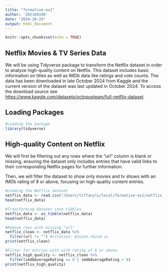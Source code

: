 ```yaml
---
title: "formative-ex1"
author: '202160196'
date: "2024-10-29"
output: html_document
---
```


```r
knitr::opts_chunk$set(echo = TRUE)
```

## Netflix Movies & TV Series Data

We will be using Tidyverse package to transform the Netflix dataset in order to analyze high-quality content on Netflix. This dataset includes basic information on titles as well as IMDb data like ratings and vote counts. The data has been downloaded in late October 2024 from Kaggle and the current version of the dataset was last updated in October 2024. To access the download source see <https://www.kaggle.com/datasets/octopusteam/full-netflix-dataset>.

## Loading Packages

```r
#Loading the package
library(tidyverse)
```

## High-quality Content on Netflix

We will first be filtering out any rows where the "url" column is blank or missing, ensuring the dataset only includes entries that have valid links to their corresponding Netflix pages for further information.

Then, we will filter the dataset to show only movies and tv shows with an IMDb rating of 8 or above, focusing on high-quality content entries.

```r
#Loading the Netflix dataset
netflix_data <- read.csv("/Users/tiffanylu/local/formative-ex1/netflix_data.csv")
head(netflix_data)

#Transforming dataset into tibbles
netflix_data <- as_tibble(netflix_data)
head(netflix_data)

#Remove rows with missing "url" 
netflix_clean <- netflix_data %>%
  filter(url != "") #citation: @suzan.rbind.io
print(netflix_clean)

#Filter for entries with with rating of 8 or above
netflix_high_quality <- netflix_clean %>%
  filter(imdbAverageRating == 8 | imdbAverageRating > 8)
print(netflix_high_quality)



```
